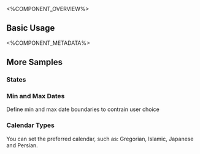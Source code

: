 
<%COMPONENT_OVERVIEW%>

## Basic Usage
<Basic />

<%COMPONENT_METADATA%>

## More Samples

### States
<State />

### Min and Max Dates
Define min and max date boundaries to contrain user choice

<MinMax />

### Calendar Types
You can set the preferred calendar, such as: Gregorian, Islamic, Japanese and Persian.
<CalendarTypes />